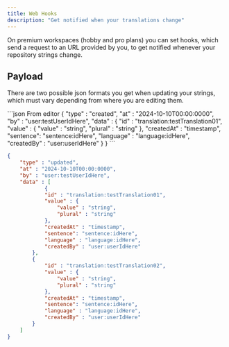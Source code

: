 ```yaml
---
title: Web Hooks
description: "Get notified when your translations change"
---
```


On premium workspaces (hobby and pro plans) you can set hooks, which send a request to an URL provided by you, to get notified whenever your repository strings change.

## Payload

There are two possible json formats you get when updating your strings, which must vary depending from where you are editing them.

<CodeGroup>
```json From editor
{
    "type" : "created",
    "at" : "2024-10-10T00:00:0000",
    "by" : "user:testUserIdHere",
    "data" : {
        "id" : "translation:testTranslation01",
        "value" : {
            "value" : "string",
            "plural" : "string"
        },
        "createdAt" : "timestamp",
        "sentence": "sentence:idHere",
        "language" : "language:idHere",
        "createdBy" : "user:userIdHere"
    }
}
```

```json From cli / updating file
{
    "type" : "updated",
    "at" : "2024-10-10T00:00:0000",
    "by" : "user:testUserIdHere",
    "data" : [
            {
            "id" : "translation:testTranslation01",
            "value" : {
                "value" : "string",
                "plural" : "string"
            },
            "createdAt" : "timestamp",
            "sentence": "sentence:idHere",
            "language" : "language:idHere",
            "createdBy" : "user:userIdHere"
        },
        {
            "id" : "translation:testTranslation02",
            "value" : {
                "value" : "string",
                "plural" : "string"
            },
            "createdAt" : "timestamp",
            "sentence": "sentence:idHere",
            "language" : "language:idHere",
            "createdBy" : "user:userIdHere"
        }
    ]
}
```
</CodeGroup>